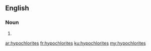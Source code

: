 ==English==

===Noun===
{{head|en|plural}}

# {{plural of|hypochlorite|lang=en}}

[[ar:hypochlorites]]
[[fr:hypochlorites]]
[[ku:hypochlorites]]
[[my:hypochlorites]]